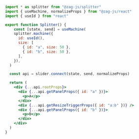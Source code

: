 ```jsx
import * as splitter from "@zag-js/splitter"
import { useMachine, normalizeProps } from "@zag-js/react"
import { useId } from "react"

export function Splitter() {
    const [state, send] = useMachine(
    splitter.machine({
      id: useId(),
      size: [
        { id: "a", size: 50 },
        { id: "b", size: 50 },
      ],
    }),
  )

  const api = slider.connect(state, send, normalizeProps)

  return (
    <div {...api.rootProps}>
      <div {...api.getPanelProps({ id: "a" })}>
        <p>A</p>
      </div>
      <div {...api.getResizeTriggerProps({ id: "a:b" })} />
      <div {...api.getPanelProps({ id: "b" })}>
        <p>B</p>
      </div>
    </div>
  )
}
```
